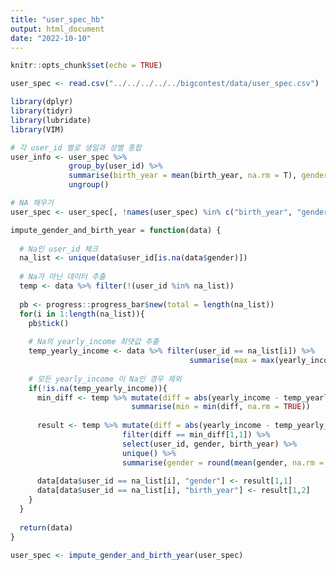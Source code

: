 ```yaml
---
title: "user_spec_hb"
output: html_document
date: "2022-10-10"
---
```


```r
knitr::opts_chunk$set(echo = TRUE)
```

```r
user_spec <- read.csv("../../../../../bigcontest/data/user_spec.csv")
```

```r
library(dplyr)
library(tidyr)
library(lubridate)
library(VIM)
```


```r
# 각 user_id 별로 생일과 성별 종합
user_info <- user_spec %>% 
             group_by(user_id) %>% 
             summarise(birth_year = mean(birth_year, na.rm = T), gender = mean(gender, na.rm = T)) %>% 
             ungroup()

# NA 채우기
user_spec <- user_spec[, !names(user_spec) %in% c("birth_year", "gender")] %>% left_join(user_info, by = "user_id")

impute_gender_and_birth_year = function(data) {
  
  # Na인 user_id 체크
  na_list <- unique(data$user_id[is.na(data$gender)])
  
  # Na가 아닌 데이터 추출
  temp <- data %>% filter(!(user_id %in% na_list))
  
  pb <- progress::progress_bar$new(total = length(na_list))
  for(i in 1:length(na_list)){
    pb$tick()
    
    # Na의 yearly_income 최댓값 추출
    temp_yearly_income <- data %>% filter(user_id == na_list[i]) %>% 
                                        summarise(max = max(yearly_income))
    
    # 모든 yearly_income 이 Na인 경우 제외
    if(!is.na(temp_yearly_income)){
      min_diff <- temp %>% mutate(diff = abs(yearly_income - temp_yearly_income[1,1])) %>% 
                           summarise(min = min(diff, na.rm = TRUE))
      
      result <- temp %>% mutate(diff = abs(yearly_income - temp_yearly_income[1,1])) %>% 
                         filter(diff == min_diff[1,1]) %>%
                         select(user_id, gender, birth_year) %>% 
                         unique() %>% 
                         summarise(gender = round(mean(gender, na.rm = T),0), birth_year = round(mean(birth_year, na.rm = T), 0))
      
      data[data$user_id == na_list[i], "gender"] <- result[1,1]
      data[data$user_id == na_list[i], "birth_year"] <- result[1,2]
    }
  }
  
  return(data)
}

user_spec <- impute_gender_and_birth_year(user_spec)
```